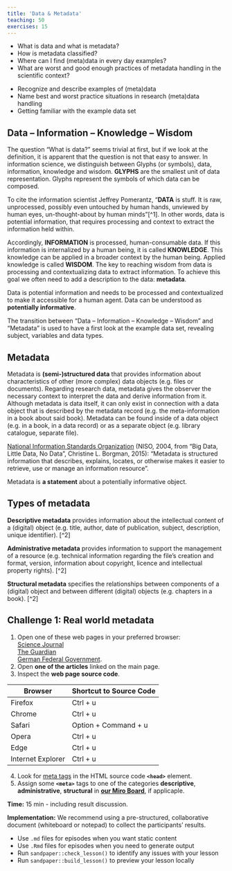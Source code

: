 ```yaml
---
title: 'Data & Metadata'
teaching: 50
exercises: 15
---
```


:::::::::::::::::::::::::::::::::::::: questions 

- What is data and what is metadata?
- How is metadata classified?
- Where can I find (meta)data in every day examples?
- What are worst and good enough practices of metadata handling in the scientific context?

::::::::::::::::::::::::::::::::::::::::::::::::

::::::::::::::::::::::::::::::::::::: objectives

- Recognize and describe examples of (meta)data
- Name best and worst practice situations in research (meta)data handling
- Getting familiar with the example data set

::::::::::::::::::::::::::::::::::::::::::::::::

## Data -- Information -- Knowledge -- Wisdom
The question “What is data?” seems trivial at first, but if we look at the definition, it is apparent that the question is not that easy to answer. In information science, we distinguish between Glyphs (or symbols), data, information, knowledge and wisdom. **GLYPHS** are the smallest unit of data representation. Glyphs represent the symbols of which data can be composed.

To cite the information scientist Jeffrey Pomerantz, “**DATA** is stuff. It is raw, unprocessed, possibly even untouched by human hands, unviewed by human eyes, un-thought-about by human minds”[^1]. In other words, data is potential information, that requires processing and context to extract the information held within. 

Accordingly, **INFORMATION** is processed, human-consumable data. If this information is internalized by a human being, it is called **KNOWLEDGE**. This knowledge can be applied in a broader context by the human being. Applied knowledge is called **WISDOM**.
The key to reaching wisdom from data is processing and contextualizing data to extract information. To achieve this goal we often need to add a description to the data: **metadata**.

::::::::::::::::::::::::::::::::::::::: callout
Data is potential information and needs to be processed and contextualized to make it accessible for a human agent. Data can be understood as **potentially informative**.
:::::::::::::::::::::::::::::::::::::::::::::::

::::::::::::::::::::::::::::::::::::::::::::::::::::::::::::::::::::: instructor

The transition between "Data -- Information -- Knowledge -- Wisdom" and 
"Metadata" is used to have a first look at the example data set, revealing 
subject, variables and data types.

::::::::::::::::::::::::::::::::::::::::::::::::::::::::::::::::::::::::::::::::

## Metadata
Metadata is **(semi-)structured data** that provides information about characteristics of other (more complex) data objects (e.g. files or documents). Regarding research data, metadata gives the observer the necessary context to interpret the data and derive information from it. Although metadata is data itself, it can only exist in connection with a data object that is described by the metadata record (e.g. the meta-information in a book about said book). Metadata can be found inside of a data object (e.g. in a book, in a data record) or as a separate object (e.g. library catalogue, separate file).

[National Information Standards Organization](https://groups.niso.org/higherlogic/ws/public/download/17446/Understanding%20Metadata.pdf) (NISO, 2004, from "Big Data, Little Data, No Data", Christine L. Borgman, 2015): "Metadata is structured information that describes, explains, locates, or otherwise makes it easier to retrieve, use or manage an information resource".

::::::::::::::::::::::::::::::::::::::: callout
Metadata is **a statement** about a potentially informative object.
:::::::::::::::::::::::::::::::::::::::::::::::

## Types of metadata
**Descriptive metadata** provides information about the intellectual content of a (digital) object (e.g. title, author, date of publication, subject, description, unique identifier). [^2]

**Administrative metadata** provides information to support the management of a resource (e.g. technical information regarding the file's creation and format, version, information about copyright, licence and intellectual property rights). [^2]

**Structural metadata** specifies the relationships between components of a (digital) object and between different (digital) objects (e.g. chapters in a book). [^2]

::::::::::::::::::::::::::::::::::::: challenge 

## Challenge 1: Real world metadata

1. Open one of these web pages in your preferred browser: <br> 
[<i class='fa fa-external-link-square'></i> Science Journal](https://www.science.org/)<br> 
[<i class='fa fa-external-link-square'></i> The Guardian](https://www.theguardian.com/international)<br> 
[<i class='fa fa-external-link-square'></i> German Federal Government](https://www.bundesregierung.de/breg-en). <br>
2. Open **one of the articles** linked on the main page.
3. Inspect the **web page source code**.


| Browser            | Shortcut to Source Code |
| ------------------ | ----------------------- |
| Firefox            | Ctrl + u                |
| Chrome             | Ctrl + u                |
| Safari             | Option + Command + u    |
| Opera              | Ctrl + u                |
| Edge               | Ctrl + u                |
| Internet Explorer  | Ctrl + u                |

4. Look for [<i class='fa fa-external-link-square'></i> meta tags](https://www.w3schools.com/tags/tag_meta.asp) in the HTML source code **`<head>`** element. 
5. Assign some **`<meta>`** tags to one of the categories **descriptive**, **administrative**, **structural** in [<i class='fa fa-external-link-square'></i> **our Miro Board**](https://miro.com/app/board/uXjVPYT6plk=/?share_link_id=440221692263), if applicaple.

:::::::::::::::::::::::::::::::::::::::::::::::::::::::::::::::::::: instructor

**Time:** 15 min - including result discussion.  

**Implementation:** We recommend using a pre-structured, collaborative document 
(whiteboard or notepad) to collect the participants' results.

::::::::::::::::::::::::::::::::::::::::::::::::::::::::::::::::::::::::::::::::
:::::::::::::::::::::::::::::::::::::::::::::::


::::::::::::::::::::::::::::::::::::: keypoints 

- Use `.md` files for episodes when you want static content
- Use `.Rmd` files for episodes when you need to generate output
- Run `sandpaper::check_lesson()` to identify any issues with your lesson
- Run `sandpaper::build_lesson()` to preview your lesson locally

::::::::::::::::::::::::::::::::::::::::::::::::


